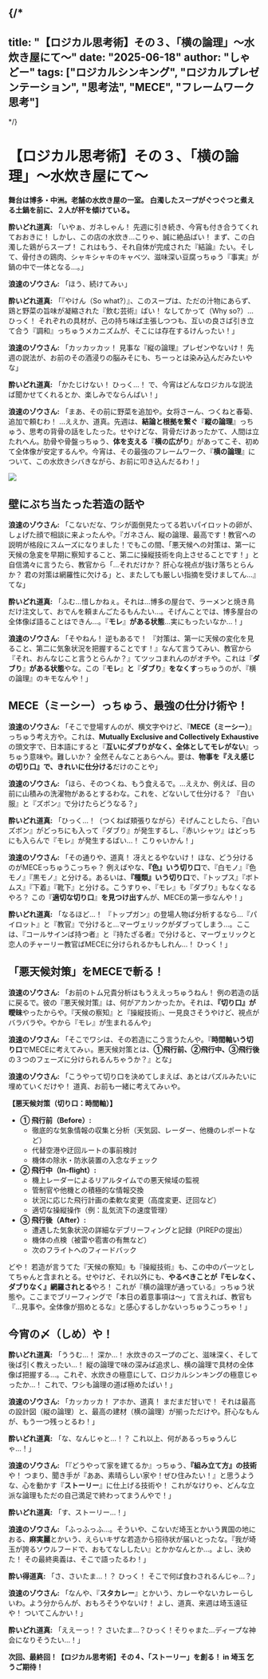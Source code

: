 
{/*
---
title: "【ロジカル思考術】その３、「横の論理」～水炊き屋にて～"
date: "2025-06-18"
author: "しゃどー"
tags: ["ロジカルシンキング", "ロジカルプレゼンテーション", "思考法", "MECE", "フレームワーク思考"]
---
*/}

# 【ロジカル思考術】その３、「横の論理」～水炊き屋にて～

**舞台は博多・中洲。老舗の水炊き屋の一室。**
**白濁したスープがぐつぐつと煮える土鍋を前に、２人が杯を傾けている。**

**酔いどれ道真:** 「いやぁ、ガネしゃん！ 先週に引き続き、今宵も付き合うてくれておおきに！ しかし、この店の水炊き…こりゃ、誠に絶品ばい！ まず、この白濁した鶏がらスープ！ これはもう、それ自体が完成された『結論』たい。そして、骨付きの鶏肉、シャキシャキのキャベツ、滋味深い豆腐っちゅう『事実』が鍋の中で一体となる…。」

**浪速のゾウさん:** 「ほう、続けてみぃ」

**酔いどれ道真:** 「『やけん（So what?）』、このスープは、ただの汁物にあらず、鶏と野菜の旨味が凝縮された『飲む芸術』ばい！ なしてかって（Why so?）…ひっく！ それぞれの具材が、己の持ち味ば主張しつつも、互いの良さば引き立て合う『調和』っちゅうメカニズムが、そこには存在するけんったい！」

**浪速のゾウさん:** 「カッカッカッ！ 見事な『縦の論理』プレゼンやないけ！ 先週の説法が、お前のその酒浸りの脳みそにも、ちーっとは染み込んだみたいやな」

**酔いどれ道真:** 「かたじけない！ ひっく…！ で、今宵はどんなロジカルな説法ば聞かせてくれるとか、楽しみでならんばい！」

**浪速のゾウさん:** 「まあ、その前に野菜を追加や。女将さーん、つくねと春菊、追加で頼むわ！ …ええか、道真。先週は、**結論と根拠を繋ぐ**『**縦の論理**』っちゅう、思考の背骨の話をしたった。せやけどな、背骨だけあったかて、人間は立たれへん。肋骨や骨盤っちゅう、**体を支える**『**横の広がり**』があってこそ、初めて全体像が安定するんや。今宵は、その最強のフレームワーク、『**横の論理**』について、この水炊きシバきながら、お前に叩き込んだるわ！」

<Image 
  src="/images/ContentImages/ganesha_mizutaki.jpg" 
  width={600} 
  height={350} 
/>

## 壁にぶち当たった若造の話や

**浪速のゾウさん:** 「こないだな、ワシが面倒見たってる若いパイロットの卵が、しょげた顔で相談に来よったんや。『ガネさん、縦の論理、最高です！教官への説明が格段にスムーズになりました！でもこの間、「悪天候への対策は、第一に天候の急変を早期に察知すること、第二に操縦技術を向上させることです！」と自信満々に言うたら、教官から「…それだけか？ 肝心な視点が抜け落ちとらんか？ 君の対策は網羅性に欠ける」と、またしても厳しい指摘を受けましてん…』てな」

**酔いどれ道真:** 「ふむ…惜しかねぇ。それは…博多の屋台で、ラーメンと焼き鳥だけ注文して、おでんを頼まんごたるもんたい…。そげんことでは、博多屋台の全体像ば語ることはできん…。<Highlight>『**モレ**』**がある状態**</Highlight>…実にもったいなか…！」

**浪速のゾウさん:** 「そやねん！ 逆もあるで！ 『対策は、第一に天候の変化を見ること、第二に気象状況を把握することです！』なんて言うてみい、教官から『それ、おんなじこと言うとらんか？』てツッコまれんのがオチや。これは<Highlight>『**ダブり**』**がある状態**</Highlight>やな。この『**モレ**』**と**『**ダブり**』**をなくす**っちゅうのが、『横の論理』のキモなんや！」

## MECE（ミーシー）っちゅう、最強の仕分け術や！

**浪速のゾウさん:** 「そこで登場すんのが、横文字やけど、『**MECE（ミーシー）**』っちゅう考え方や。これは、**Mutually Exclusive and Collectively Exhaustive**の頭文字で、日本語にすると『**互いにダブりがなく、全体としてモレがない**』っちゅう意味や。難しいか？ 全然そんなことあらへん。要は、**物事を『ええ感じの切り口』で、きれいに仕分ける**だけのことや」

**浪速のゾウさん:** 「ほら、そのつくね、もう食えるで。…ええか、例えば、目の前に山積みの洗濯物があるとするわな。これを、どないして仕分ける？ 『白い服』と『ズボン』で分けたらどうなる？」

**酔いどれ道真:** 「ひっく…！（つくねば頬張りながら）そげんことしたら、『白いズボン』がどっちにも入って『ダブり』が発生するし、『赤いシャツ』はどっちにも入らんで『モレ』が発生するばい…！ こりゃいかん！」

**浪速のゾウさん:** 「その通りや、道真！ 冴えとるやないけ！ ほな、どう分けるのがMECEっちゅうこっちゃ？ 例えばやな、**『色』いう切り口**で、『白モノ』『色モノ』『黒モノ』と分ける。あるいは、**『種類』いう切り口**で、『トップス』『ボトムス』『下着』『靴下』と分ける。こうすりゃ、『モレ』も『ダブり』もなくなるやろ？ この<Highlight>『**適切な切り口**』**を見つけ出す**</Highlight>んが、MECEの第一歩なんや！」

**酔いどれ道真:** 「なるほど…！ 『トップガン』の登場人物ば分析するなら…『パイロット』と『教官』で分けると…マーヴェリックがダブってしまう…。ここは、『コールサインば持つ者』と『持たざる者』で分けると、マーヴェリックと恋人のチャーリー教官ばMECEに分けられるかもしれん…！ ひっく！」

## 「悪天候対策」をMECEで斬る！

**浪速のゾウさん:** 「お前のトム兄貴分析はもうええっちゅうねん！ 例の若造の話に戻るで。彼の『悪天候対策』は、何がアカンかったか。それは、**『切り口』が曖昧**やったからや。『天候の察知』と『操縦技術』、一見良さそうやけど、視点がバラバラや。やから『モレ』が生まれるんや」

**浪速のゾウさん:** 「そこでワシは、その若造にこう言うたんや。『**時間軸いう切り口**でMECEに考えてみぃ。悪天候対策とは、**①飛行前、②飛行中、③飛行後**の３つのフェーズに分けられるんちゃうか？』とな」

**浪速のゾウさん:** 「こうやって切り口を決めてしまえば、あとはパズルみたいに埋めていくだけや！ 道真、お前も一緒に考えてみぃや。

**【悪天候対策（切り口：時間軸）】**
*   **① 飛行前（Before）:**
    *   徹底的な気象情報の収集と分析（天気図、レーダー、他機のレポートなど）
    *   代替空港や迂回ルートの事前検討
    *   機体の除氷・防氷装置の入念なチェック
*   **② 飛行中（In-flight）:**
    *   機上レーダーによるリアルタイムでの悪天候域の監視
    *   管制官や他機との積極的な情報交換
    *   状況に応じた飛行計画の柔軟な変更（高度変更、迂回など）
    *   適切な操縦操作（例：乱気流下の速度管理）
*   **③ 飛行後（After）:**
    *   遭遇した気象状況の詳細なデブリーフィングと記録（PIREPの提出）
    *   機体の点検（被雷や雹害の有無など）
    *   次のフライトへのフィードバック

どや！ 若造が言うてた『天候の察知』も『操縦技術』も、この中のパーツとしてちゃんと含まれとる。せやけど、それ以外にも、<Highlight>**やるべきことが『モレなく、ダブりなく』網羅されとる**</Highlight>やろ！ これが『横の論理が通っている』っちゅう状態や。ここまでブリーフィングで「本日の着意事項は～」て言えれば、教官も『…見事や。全体像が掴めとるな』と感心するしかないっちゅうこっちゃ！」

## 今宵の〆（しめ）や！

**酔いどれ道真:** 「ううむ…！ 深か…！ 水炊きのスープのごと、滋味深く、そして後ば引く教えったい…！ 縦の論理で味の深みば追求し、横の論理で具材の全体像ば把握する…。これぞ、水炊きの極意にして、ロジカルシンキングの極意じゃったか…！ これで、ワシも論理の道ば極めたばい！」

**浪速のゾウさん:** 「カッカッカ！ アホか、道真！ まだまだ甘いで！ それは最高の設計図（縦の論理）と、最高の建材（横の論理）が揃っただけや。肝心なもんが、もう一つ残っとるわ！」

**酔いどれ道真:** 「な、なんじゃと…！？ これ以上、何があるっちゅうんじゃ…！」

**浪速のゾウさん:** 「『どうやって家を建てるか』っちゅう、<Highlight>**『組み立て方』の技術**</Highlight>や！ つまり、聞き手が『ああ、素晴らしい家や！ぜひ住みたい！』と思うような、心を動かす『**ストーリー**』に仕上げる技術や！ これがなけりゃ、どんな立派な論理もただの自己満足で終わってまうんやで！」

**酔いどれ道真:** 「す、ストーリー…！」

**浪速のゾウさん:** 「ふっふっふ…。そういや、こないだ埼玉とかいう異国の地におる、**麻実麗**とかいう、えらいキザな若造から招待状が届いとったな。『我が埼玉が誇るソウルフードで、おもてなししたい』とかかなんとか…。よし、決めた！ その最終奥義は、そこで語ったるわ！」

**酔い得道真:** 「さ、さいたま…！？ ひっく！ そこで何ば食わされるんじゃ…？」

**浪速のゾウさん:** 「なんや、『**スタカレー**』とかいう、カレーやないカレーらしいわ。よう分からんが、おもろそうやないけ！ よし、道真、来週は埼玉遠征や！ ついてこんかい！」

**酔いどれ道真:** 「ええーっ！？ さいたま…？ひっく！そりゃまた…ディープな神会になりそうたい…！」

**次回、最終回！【ロジカル思考術】その４、「ストーリー」を創る！ in 埼玉**
**乞うご期待！**

